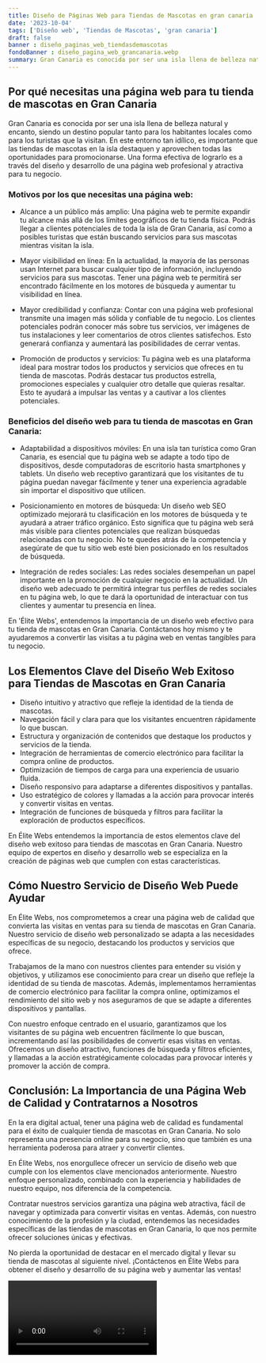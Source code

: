 ```yaml
---
title: Diseño de Páginas Web para Tiendas de Mascotas en gran canaria
date: '2023-10-04'
tags: ['Diseño web', 'Tiendas de Mascotas', 'gran canaria']
draft: false
banner : diseño_paginas_web_tiendasdemascotas
fondoBanner : diseño_pagina_web_grancanaria.webp
summary: Gran Canaria es conocida por ser una isla llena de belleza natural y encanto, siendo un destino popular tanto para los habitantes locales como para los turistas que la visitan. En este entorno tan idílico, es importante que las tiendas de mascotas en la isla destaquen y aprovechen todas las oportunidades para promocionarse. Una forma efectiva de lograrlo es a través del diseño y desarrollo de una página web profesional y atractiva para tu negocio.
---
```


## Por qué necesitas una página web para tu tienda de mascotas en Gran Canaria

Gran Canaria es conocida por ser una isla llena de belleza natural y encanto, siendo un destino popular tanto para los habitantes locales como para los turistas que la visitan. En este entorno tan idílico, es importante que las tiendas de mascotas en la isla destaquen y aprovechen todas las oportunidades para promocionarse. Una forma efectiva de lograrlo es a través del diseño y desarrollo de una página web profesional y atractiva para tu negocio.

### Motivos por los que necesitas una página web:

- Alcance a un público más amplio: Una página web te permite expandir tu alcance más allá de los límites geográficos de tu tienda física. Podrás llegar a clientes potenciales de toda la isla de Gran Canaria, así como a posibles turistas que están buscando servicios para sus mascotas mientras visitan la isla.

- Mayor visibilidad en línea: En la actualidad, la mayoría de las personas usan Internet para buscar cualquier tipo de información, incluyendo servicios para sus mascotas. Tener una página web te permitirá ser encontrado fácilmente en los motores de búsqueda y aumentar tu visibilidad en línea.

- Mayor credibilidad y confianza: Contar con una página web profesional transmite una imagen más sólida y confiable de tu negocio. Los clientes potenciales podrán conocer más sobre tus servicios, ver imágenes de tus instalaciones y leer comentarios de otros clientes satisfechos. Esto generará confianza y aumentará las posibilidades de cerrar ventas.

- Promoción de productos y servicios: Tu página web es una plataforma ideal para mostrar todos los productos y servicios que ofreces en tu tienda de mascotas. Podrás destacar tus productos estrella, promociones especiales y cualquier otro detalle que quieras resaltar. Esto te ayudará a impulsar las ventas y a cautivar a los clientes potenciales.

### Beneficios del diseño web para tu tienda de mascotas en Gran Canaria:

- Adaptabilidad a dispositivos móviles: En una isla tan turística como Gran Canaria, es esencial que tu página web se adapte a todo tipo de dispositivos, desde computadoras de escritorio hasta smartphones y tablets. Un diseño web receptivo garantizará que los visitantes de tu página puedan navegar fácilmente y tener una experiencia agradable sin importar el dispositivo que utilicen.

- Posicionamiento en motores de búsqueda: Un diseño web SEO optimizado mejorará tu clasificación en los motores de búsqueda y te ayudará a atraer tráfico orgánico. Esto significa que tu página web será más visible para clientes potenciales que realizan búsquedas relacionadas con tu negocio. No te quedes atrás de la competencia y asegúrate de que tu sitio web esté bien posicionado en los resultados de búsqueda.

- Integración de redes sociales: Las redes sociales desempeñan un papel importante en la promoción de cualquier negocio en la actualidad. Un diseño web adecuado te permitirá integrar tus perfiles de redes sociales en tu página web, lo que te dará la oportunidad de interactuar con tus clientes y aumentar tu presencia en línea.

En 'Élite Webs', entendemos la importancia de un diseño web efectivo para tu tienda de mascotas en Gran Canaria. Contáctanos hoy mismo y te ayudaremos a convertir las visitas a tu página web en ventas tangibles para tu negocio.

<GifSeo />

<Cta />

## Los Elementos Clave del Diseño Web Exitoso para Tiendas de Mascotas en Gran Canaria

- Diseño intuitivo y atractivo que refleje la identidad de la tienda de mascotas.
- Navegación fácil y clara para que los visitantes encuentren rápidamente lo que buscan.
- Estructura y organización de contenidos que destaque los productos y servicios de la tienda.
- Integración de herramientas de comercio electrónico para facilitar la compra online de productos.
- Optimización de tiempos de carga para una experiencia de usuario fluida.
- Diseño responsivo para adaptarse a diferentes dispositivos y pantallas.
- Uso estratégico de colores y llamadas a la acción para provocar interés y convertir visitas en ventas.
- Integración de funciones de búsqueda y filtros para facilitar la exploración de productos específicos.

En Élite Webs entendemos la importancia de estos elementos clave del diseño web exitoso para tiendas de mascotas en Gran Canaria. Nuestro equipo de expertos en diseño y desarrollo web se especializa en la creación de páginas web que cumplen con estas características.

## Cómo Nuestro Servicio de Diseño Web Puede Ayudar

En Élite Webs, nos comprometemos a crear una página web de calidad que convierta las visitas en ventas para su tienda de mascotas en Gran Canaria. Nuestro servicio de diseño web personalizado se adapta a las necesidades específicas de su negocio, destacando los productos y servicios que ofrece.

Trabajamos de la mano con nuestros clientes para entender su visión y objetivos, y utilizamos ese conocimiento para crear un diseño que refleje la identidad de su tienda de mascotas. Además, implementamos herramientas de comercio electrónico para facilitar la compra online, optimizamos el rendimiento del sitio web y nos aseguramos de que se adapte a diferentes dispositivos y pantallas.

Con nuestro enfoque centrado en el usuario, garantizamos que los visitantes de su página web encuentren fácilmente lo que buscan, incrementando así las posibilidades de convertir esas visitas en ventas. Ofrecemos un diseño atractivo, funciones de búsqueda y filtros eficientes, y llamadas a la acción estratégicamente colocadas para provocar interés y promover la acción de compra.

## Conclusión: La Importancia de una Página Web de Calidad y Contratarnos a Nosotros

En la era digital actual, tener una página web de calidad es fundamental para el éxito de cualquier tienda de mascotas en Gran Canaria. No solo representa una presencia online para su negocio, sino que también es una herramienta poderosa para atraer y convertir clientes.

En Élite Webs, nos enorgullece ofrecer un servicio de diseño web que cumple con los elementos clave mencionados anteriormente. Nuestro enfoque personalizado, combinado con la experiencia y habilidades de nuestro equipo, nos diferencia de la competencia.

Contratar nuestros servicios garantiza una página web atractiva, fácil de navegar y optimizada para convertir visitas en ventas. Además, con nuestro conocimiento de la profesión y la ciudad, entendemos las necesidades específicas de las tiendas de mascotas en Gran Canaria, lo que nos permite ofrecer soluciones únicas y efectivas.

No pierda la oportunidad de destacar en el mercado digital y llevar su tienda de mascotas al siguiente nivel. ¡Contáctenos en Élite Webs para obtener el diseño y desarrollo de su página web y aumentar las ventas!

<Video />

<CtaBot job='Tiendas de Mascotas' city='gran canaria'/>

<Gmaps query='gran canaria+españa+maps' />
